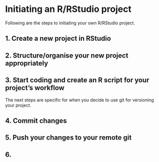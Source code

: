 # Initiating an R/RStudio project {#initiate-projects}

Following are the steps to initiating your own R/RStudio project.

## 1. Create a new project in RStudio

## 2. Structure/organise your new project appropriately

## 3. Start coding and create an R script for your project's workflow

The next steps are specific for when you decide to use git for versioning your project.

## 4. Commit changes

## 5. Push your changes to your remote git

## 6. 






